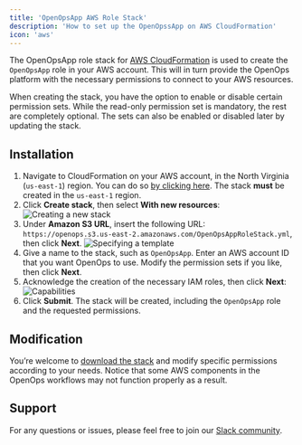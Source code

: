 ```yaml
---
title: 'OpenOpsApp AWS Role Stack'
description: 'How to set up the OpenOpssApp on AWS CloudFormation'
icon: 'aws'
---
```


The OpenOpsApp role stack for [AWS CloudFormation](https://docs.aws.amazon.com/AWSCloudFormation/latest/UserGuide/Welcome.html) is used to create the `OpenOpsApp` role in your AWS account. This will in turn provide the OpenOps platform with the necessary permissions to connect to your AWS resources.

When creating the stack, you have the option to enable or disable certain permission sets. While the read-only permission set is mandatory, the rest are completely optional. The sets can also be enabled or disabled later by updating the stack.

## Installation

1. Navigate to CloudFormation on your AWS account, in the North Virginia (`us-east-1`) region. You can do so [by clicking here](https://us-east-1.console.aws.amazon.com/cloudformation/home?region=us-east-1). The stack **must** be created in the `us-east-1` region.
2. Click **Create stack**, then select **With new resources**:
    ![Creating a new stack](/images/cloud-cf-roles-create-stack.png)
3. Under **Amazon S3 URL**, insert the following URL: `https://openops.s3.us-east-2.amazonaws.com/OpenOpsAppRoleStack.yml`, then click **Next**.
    ![Specifying a template](/images/cloud-cf-roles-template.png)
4. Give a name to the stack, such as `OpenOpsApp`. Enter an AWS account ID that you want OpenOps to use. Modify the permission sets if you like, then click **Next**.
5. Acknowledge the creation of the necessary IAM roles, then click **Next**:
    ![Capabilities](/images/cloud-cf-roles-capabilities.png)
6. Click **Submit**. The stack will be created, including the `OpenOpsApp` role and the requested permissions.

## Modification

You’re welcome to [download the stack](https://openops.s3.us-east-2.amazonaws.com/OpenOpsAppRoleStack.yml) and modify specific permissions according to your needs. Notice that some AWS components in the OpenOps workflows may not function properly as a result.

## Support

For any questions or issues, please feel free to join our [Slack community](https://slack.openops.com).
